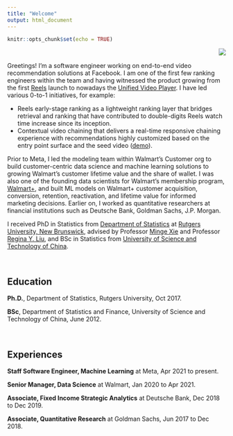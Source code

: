 ```yaml
---
title: "Welcome"
output: html_document
---
```


```r
knitr::opts_chunk$set(echo = TRUE)
```

<img align="right" scale=1 src="images/profile-modified.png">

&nbsp;

Greetings! I'm a software engineer working on end-to-end video recommendation solutions at Facebook. I am one of the first few ranking engineers within the team and having witnessed the product growing from the first [Reels](https://about.fb.com/news/2021/09/launching-reels-on-facebook-us/) launch to nowadays the [Unified Video Player](https://about.fb.com/news/2024/04/exploring-videos-on-facebook-just-got-easier/). I have led various 0-to-1 initiatives, for example: 

* Reels early-stage ranking as a lightweight ranking layer that bridges retrieval and ranking that have contributed to double-digits Reels watch time increase since its inception.
* Contextual video chaining that delivers a real-time responsive chaining experience with recommendations highly customized based on the entry point surface and the seed video ([demo](https://www.facebook.com/reel/24663978383201228)).

Prior to Meta, I led the modeling team within Walmart's Customer org to build customer-centric data science and machine learning solutions to growing Walmart's customer lifetime value and the share of wallet. I was also one of the founding data scientists for Walmart's membership program, [Walmart+](https://corporate.walmart.com/news/2020/09/01/walmart-introduces-walmart), and built ML models on Walmart+ customer acquisition, conversion, retention, reactivation, and lifetime value for informed marketing decisions. Earlier on, I worked as quantitative researchers at financial institutions such as Deutsche Bank, Goldman Sachs, J.P. Morgan.

I received PhD in Statistics from [Department of Statistics](https://statistics.rutgers.edu/) at [Rutgers University, New Brunswick](https://newbrunswick.rutgers.edu/), advised by Professor [Minge Xie](http://www.stat.rutgers.edu/home/mxie/) and Professor [Regina Y. Liu](http://www.stat.rutgers.edu/joomlatools-files/docman-files/Liu-CV-05-2015.pdf), and BSc in Statistics from [University of Science and Technology of China](https://www.ustc.edu.cn/).

&nbsp;


## Education

**Ph.D.**, Department of Statistics, Rutgers University, Oct 2017.

**BSc**, Department of Statistics and Finance, University of Science and Technology of China, June 2012.

&nbsp;

## Experiences

**Staff Software Engineer, Machine Learning** at Meta, Apr 2021 to present.

**Senior Manager, Data Science** at Walmart, Jan 2020 to Apr 2021.

**Associate, Fixed Income Strategic Analytics** at Deutsche Bank, Dec 2018 to Dec 2019.

**Associate, Quantitative Research** at Goldman Sachs, Jun 2017 to Dec 2018.

&nbsp;